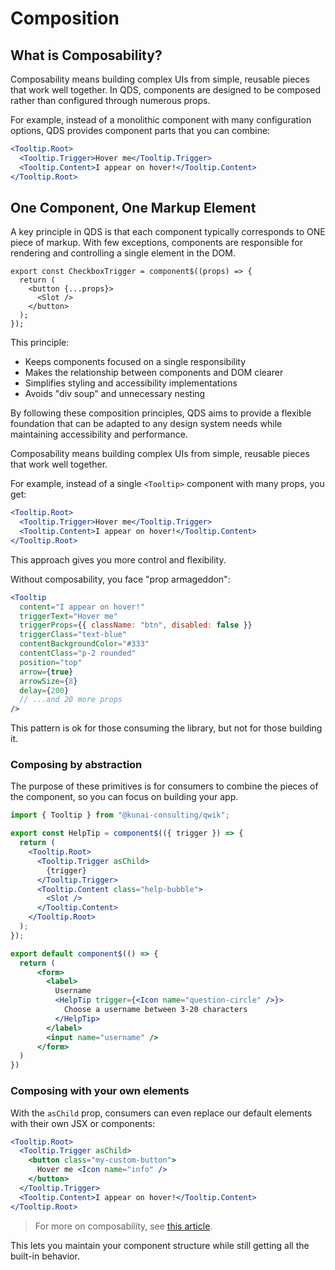 # Composition

## What is Composability?

Composability means building complex UIs from simple, reusable pieces that work well together. In QDS, components are designed to be composed rather than configured through numerous props.

For example, instead of a monolithic component with many configuration options, QDS provides component parts that you can combine:

```jsx
<Tooltip.Root>
  <Tooltip.Trigger>Hover me</Tooltip.Trigger>
  <Tooltip.Content>I appear on hover!</Tooltip.Content>
</Tooltip.Root>
```

## One Component, One Markup Element

A key principle in QDS is that each component typically corresponds to ONE piece of markup. With few exceptions, components are responsible for rendering and controlling a single element in the DOM.

```tsx
export const CheckboxTrigger = component$((props) => {
  return (
    <button {...props}>
      <Slot />
    </button>
  );
});
```

This principle:

- Keeps components focused on a single responsibility
- Makes the relationship between components and DOM clearer
- Simplifies styling and accessibility implementations
- Avoids "div soup" and unnecessary nesting

By following these composition principles, QDS aims to provide a flexible foundation that can be adapted to any design system needs while maintaining accessibility and performance.

Composability means building complex UIs from simple, reusable pieces that work well together.

For example, instead of a single `<Tooltip>` component with many props, you get:

```jsx
<Tooltip.Root>
  <Tooltip.Trigger>Hover me</Tooltip.Trigger>
  <Tooltip.Content>I appear on hover!</Tooltip.Content>
</Tooltip.Root>
```

This approach gives you more control and flexibility.

Without composability, you face "prop armageddon":

```jsx
<Tooltip
  content="I appear on hover!"
  triggerText="Hover me"
  triggerProps={{ className: "btn", disabled: false }}
  triggerClass="text-blue"
  contentBackgroundColor="#333"
  contentClass="p-2 rounded"
  position="top"
  arrow={true}
  arrowSize={8}
  delay={200}
  // ...and 20 more props
/>
```

This pattern is ok for those consuming the library, but not for those building it.

### Composing by abstraction

The purpose of these primitives is for consumers to combine the pieces of the component, so you can focus on building your app.

```jsx
import { Tooltip } from "@kunai-consulting/qwik";

export const HelpTip = component$(({ trigger }) => {
  return (
    <Tooltip.Root>
      <Tooltip.Trigger asChild>
        {trigger}
      </Tooltip.Trigger>
      <Tooltip.Content class="help-bubble">
        <Slot />
      </Tooltip.Content>
    </Tooltip.Root>
  );
});

export default component$(() => {
  return (
      <form>
        <label>
          Username
          <HelpTip trigger={<Icon name="question-circle" />}>
            Choose a username between 3-20 characters
          </HelpTip>
        </label>
        <input name="username" />
      </form>
  )
})
```

### Composing with your own elements

With the `asChild` prop, consumers can even replace our default elements with their own JSX or components:

```jsx
<Tooltip.Root>
  <Tooltip.Trigger asChild>
    <button class="my-custom-button"> 
      Hover me <Icon name="info" />
    </button>
  </Tooltip.Trigger>
  <Tooltip.Content>I appear on hover!</Tooltip.Content>
</Tooltip.Root>
```

> For more on composability, see [this article](https://atomicdesign.bradfrost.com/chapter-2/).

This lets you maintain your component structure while still getting all the built-in behavior.
